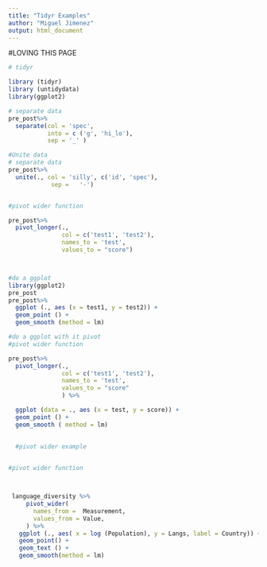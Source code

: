 ```yaml
---
title: "Tidyr Examples"
author: "Miguel Jimenez"
output: html_document
---
```



#LOVING THIS PAGE
``` r


# tidyr

library (tidyr)
library (untidydata)
library(ggplot2)

# separate data
pre_post%>%
  separate(col = 'spec', 
           into = c ('g', 'hi_lo'), 
           sep = '_' )

#Unite data
# separate data
pre_post%>%
  unite(., col = 'silly', c('id', 'spec'), 
            sep =   '-')


#pivot wider function 

pre_post%>%
  pivot_longer(., 
               col = c('test1', 'test2'),  
               names_to = 'test',
               values_to = "score")



#do a ggplot
library(ggplot2)
pre_post
pre_post%>%
  ggplot (., aes (x = test1, y = test2)) +
  geom_point () +
  geom_smooth (method = lm)

#do a ggplot with it pivot
#pivot wider function 

pre_post%>%
  pivot_longer(., 
               col = c('test1', 'test2'),  
               names_to = 'test',
               values_to = "score"
               ) %>%

  ggplot (data = ., aes (x = test, y = score)) +
  geom_point () +
  geom_smooth ( method = lm)

  
  #pivot wider example
  

#pivot wider function 



 language_diversity %>%
     pivot_wider(
       names_from =  Measurement,
       values_from = Value, 
     ) %>% 
   ggplot (., aes( x = log (Population), y = Langs, label = Country)) +
   geom_point() +
   geom_text () +
   geom_smooth(method = lm)
 
 
 ```
 
